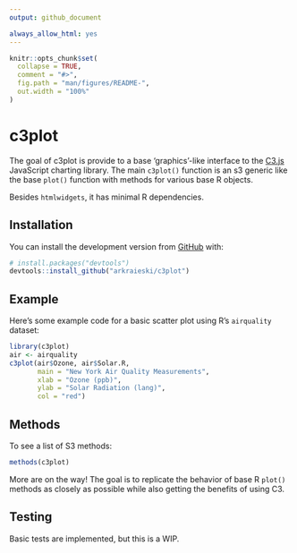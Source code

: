 ```yaml
---
output: github_document

always_allow_html: yes
---
```


<!-- README.md is generated from README.Rmd. Please edit that file -->

```r
knitr::opts_chunk$set(
  collapse = TRUE,
  comment = "#>",
  fig.path = "man/figures/README-",
  out.width = "100%"
)
```
# c3plot



The goal of c3plot is provide to a base 'graphics'-like interface to the [C3.js](https://c3js.org/) JavaScript charting library. The main `c3plot()` function is an s3 generic like the base `plot()` function with methods for various base R objects.

Besides `htmlwidgets`, it has minimal R dependencies.

## Installation

You can install the development version from [GitHub](https://github.com/) with:

``` r
# install.packages("devtools")
devtools::install_github("arkraieski/c3plot")
```
## Example

Here’s some example code for a basic scatter plot using R’s `airquality` dataset:

```r
library(c3plot)
air <- airquality
c3plot(air$Ozone, air$Solar.R, 
       main = "New York Air Quality Measurements", 
       xlab = "Ozone (ppb)",
       ylab = "Solar Radiation (lang)",
       col = "red")

```


## Methods

To see a list of S3 methods:

```r
methods(c3plot)
```

More are on the way! The goal is to replicate the behavior of base R `plot()` methods as closely as possible while also getting the benefits of using C3.


## Testing

Basic tests are implemented, but this is a WIP.
